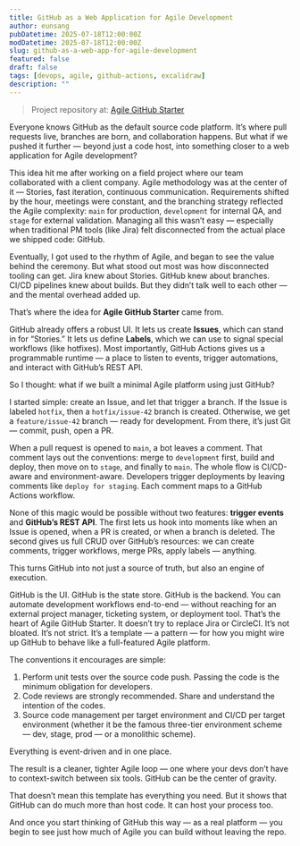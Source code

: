 ```yaml
---
title: GitHub as a Web Application for Agile Development
author: eunsang
pubDatetime: 2025-07-18T12:00:00Z
modDatetime: 2025-07-18T12:00:00Z
slug: github-as-a-web-app-for-agile-development
featured: false
draft: false
tags: [devops, agile, github-actions, excalidraw]
description: ""
---
```



> Project repository at: [Agile GitHub Starter](https://github.com/CynicDog/agile-github-starter)

Everyone knows GitHub as the default source code platform. It’s where pull requests live, branches are born, and collaboration happens. But what if we pushed it further — beyond just a code host, into something closer to a web application for Agile development?

This idea hit me after working on a field project where our team collaborated with a client company. Agile methodology was at the center of it — Stories, fast iteration, continuous communication. Requirements shifted by the hour, meetings were constant, and the branching strategy reflected the Agile complexity: `main` for production, `development` for internal QA, and `stage` for external validation. Managing all this wasn’t easy — especially when traditional PM tools (like Jira) felt disconnected from the actual place we shipped code: GitHub.

Eventually, I got used to the rhythm of Agile, and began to see the value behind the ceremony. But what stood out most was how disconnected tooling can get. Jira knew about Stories. GitHub knew about branches. CI/CD pipelines knew about builds. But they didn’t talk well to each other — and the mental overhead added up.

That’s where the idea for **Agile GitHub Starter** came from.

GitHub already offers a robust UI. It lets us create **Issues**, which can stand in for “Stories.” It lets us define **Labels**, which we can use to signal special workflows (like hotfixes). Most importantly, GitHub Actions gives us a programmable runtime — a place to listen to events, trigger automations, and interact with GitHub’s REST API.

So I thought: what if we built a minimal Agile platform using just GitHub?

I started simple: create an Issue, and let that trigger a branch. If the Issue is labeled `hotfix`, then a `hotfix/issue-42` branch is created. Otherwise, we get a `feature/issue-42` branch — ready for development. From there, it’s just Git — commit, push, open a PR. 

<ExcalidrawSVG
  src={GitFlow}
  alt=""
  caption=""
/>

When a pull request is opened to `main`, a bot leaves a comment. That comment lays out the conventions: merge to `development` first, build and deploy, then move on to `stage`, and finally to `main`. The whole flow is CI/CD-aware and environment-aware. Developers trigger deployments by leaving comments like `deploy for staging`. Each comment maps to a GitHub Actions workflow.

<ExcalidrawSVG
  src={GitFlowProcess}
  alt=""
  caption=""
/>

None of this magic would be possible without two features: **trigger events** and **GitHub’s REST API**. The first lets us hook into moments like when an Issue is opened, when a PR is created, or when a branch is deleted. The second gives us full CRUD over GitHub’s resources: we can create comments, trigger workflows, merge PRs, apply labels — anything.

This turns GitHub into not just a source of truth, but also an engine of execution.

GitHub is the UI. GitHub is the state store. GitHub is the backend. You can automate development workflows end-to-end — without reaching for an external project manager, ticketing system, or deployment tool. That’s the heart of Agile GitHub Starter. It doesn’t try to replace Jira or CircleCI. It’s not bloated. It’s not strict. It’s a template — a pattern — for how you might wire up GitHub to behave like a full-featured Agile platform.

The conventions it encourages are simple: 

1. Perform unit tests over the source code push. Passing the code is the minimum obligation for developers.  
2. Code reviews are strongly recommended. Share and understand the intention of the codes.  
3. Source code management per target environment and CI/CD per target environment (whether it be the famous three-tier environment scheme — dev, stage, prod — or a monolithic scheme).

Everything is event-driven and in one place.

The result is a cleaner, tighter Agile loop — one where your devs don’t have to context-switch between six tools. GitHub can be the center of gravity.

That doesn’t mean this template has everything you need. But it shows that GitHub can do much more than host code. It can host your process too.

And once you start thinking of GitHub this way — as a real platform — you begin to see just how much of Agile you can build without leaving the repo.

